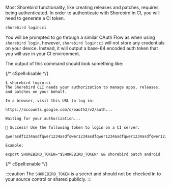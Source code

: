 Most Shorebird functionality, like creating releases and patches, requires being
authenticated. In order to authenticate with Shorebird in CI, you will need to
generate a CI token.

```sh
shorebird login:ci
```

You will be prompted to go through a similar OAuth Flow as when using
`shorebird login`, however, `shorebird login:ci` will not store any credentials
on your device. Instead, it will output a base-64 encoded auth token that you
will use in your CI environment.

The output of this command should look something like:

{/* cSpell:disable */}

```
$ shorebird login:ci
The Shorebird CLI needs your authorization to manage apps, releases, and patches on your behalf.

In a browser, visit this URL to log in:

https://accounts.google.com/o/oauth2/v2/auth...

Waiting for your authorization...

🎉 Success! Use the following token to login on a CI server:

qwerasdf1234asdfqwer1234asdfqwer1234asdfqwer1234asdfqwer1234asdfqwer1234asdfqwer1234asdfqwer1234asdfqwer1234asdfqwer1234asdfqwer1234asdfqwer1234asdfqwer1234asdfqwer1234asdfqwer1234asdfqwer1234asdfqw==

Example:

export SHOREBIRD_TOKEN="$SHOREBIRD_TOKEN" && shorebird patch android
```

{/* cSpell:enable */}

:::caution The `SHOREBIRD_TOKEN` is a secret and should not be checked in to
your source control or shared publicly. :::

